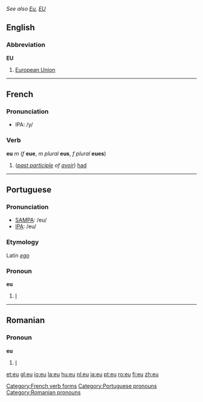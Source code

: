 ''See also [[Eu]], [[EU]]''
==English==
===Abbreviation===
'''EU'''

#[[European Union]]

----

==French==
===Pronunciation===
*IPA: /y/
===Verb===
'''eu''' ''m'' (''f'' '''eue''', ''m plural'' '''eus''', ''f plural'' '''eues''')

#(''[[past participle]] of [[avoir]]'') [[had]]

[[Category:French verb forms]]

----

==Portuguese==
===Pronunciation===
*[[w:SAMPA|SAMPA]]: /eu/
*[[w:IPA|IPA]]: /eu/
===Etymology===
Latin ''[[ego]]''
===Pronoun===
'''eu'''

# [[I]]

[[Category:Portuguese pronouns]]

----

==Romanian==
===Pronoun===
'''eu'''

# [[I]]

[[Category:Romanian pronouns]]

[[et:eu]]
[[gl:eu]]
[[io:eu]]
[[la:eu]]
[[hu:eu]]
[[nl:eu]]
[[ja:eu]]
[[pt:eu]]
[[ro:eu]]
[[fi:eu]]
[[zh:eu]]